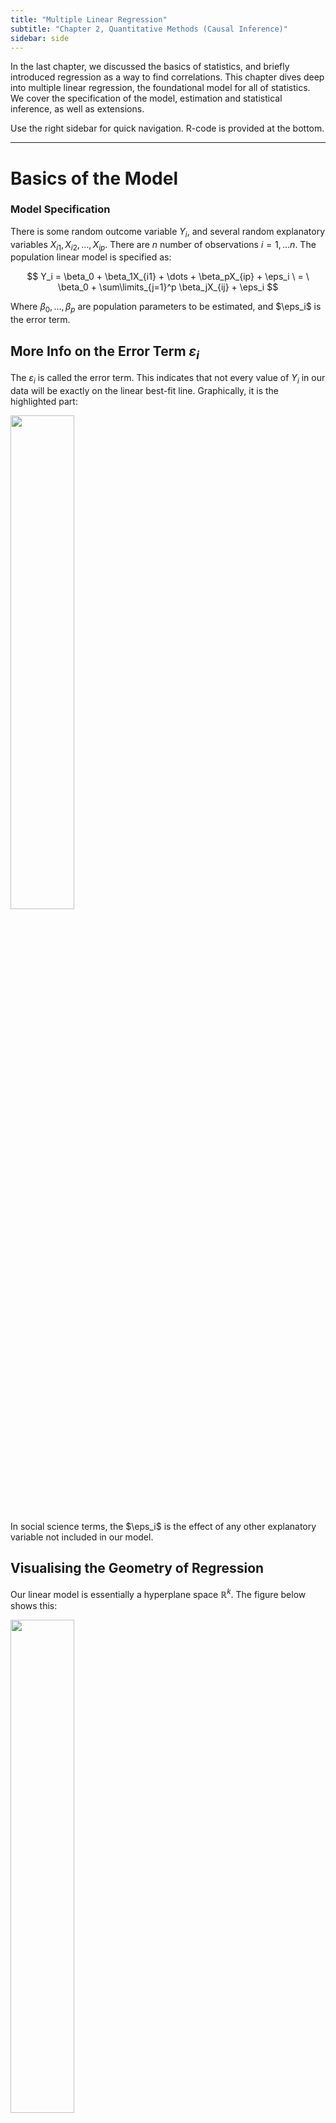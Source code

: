 ```yaml
---
title: "Multiple Linear Regression"
subtitle: "Chapter 2, Quantitative Methods (Causal Inference)"
sidebar: side
---
```


In the last chapter, we discussed the basics of statistics, and briefly introduced regression as a way to find correlations. This chapter dives deep into multiple linear regression, the foundational model for all of statistics. We cover the specification of the model, estimation and statistical inference, as well as extensions.

Use the right sidebar for quick navigation. R-code is provided at the bottom.

------------------------------------------------------------------------

# **Basics of the Model**

### Model Specification

There is some random outcome variable $Y_i$, and several random explanatory variables $X_{i1}, X_{i2}, \dots, X_{ip}$. There are $n$ number of observations $i = 1, \dots n$. The population linear model is specified as:

$$
Y_i = \beta_0 + \beta_1X_{i1} + \dots + \beta_pX_{ip} + \eps_i \ = \  \beta_0 + \sum\limits_{j=1}^p \beta_jX_{ij} + \eps_i
$$

Where $\beta_0, \dots, \beta_p$ are population parameters to be estimated, and $\eps_i$ is the error term.

::: {.callout-note collapse="true" appearance="simple"}
## More Info on the Error Term $\varepsilon_i$

The $\varepsilon_i$ is called the error term. This indicates that not every value of $Y_i$ in our data will be exactly on the linear best-fit line. Graphically, it is the highlighted part:

![](images/clipboard-1210742477.png){fig-align="center" width="45%"}

In social science terms, the $\eps_i$ is the effect of any other explanatory variable not included in our model.
:::

::: {.callout-note collapse="true" appearance="simple"}
## Visualising the Geometry of Regression

Our linear model is essentially a hyperplane space $\mathbb R^k$. The figure below shows this:

![](images/clipboard-365376575.png){fig-align="center" width="45%"}
:::

This implies for each observation $i=1,\dots ,n$ with values $(y_1, x_{11} \dots, x_{1p})$ has a regression equation:

$$
\begin{align}
y_1 = & \ \beta_0 + \beta_1x_{11} + \dots + \beta_px_{1p} + \eps_1 \\
y_2 = & \ \beta_0 + \beta_1x_{21} + \dots + \beta_px_{2p} + \eps_2 \\
& \qquad \vdots \qquad \qquad \vdots \\
y_n = & \ \beta_0 + \beta_1x_{n1} + \dots + \beta_px_{np} + \eps_n
\end{align}
$$

We can write this system of regression equations in linear algebra form:

$$
y = X\beta + \eps \quad \iff \quad \begin{pmatrix}y_1 \\ y_2 \\ \vdots \\ y_n\end{pmatrix}  =
\begin{pmatrix}1 & x_{11} & \dots & x_{1p} \\1 & x_{21} & \dots & x_{2p} \\\vdots & \vdots & \vdots & \vdots \\1 & x_{n1} & \dots & x_{np}\end{pmatrix}
\begin{pmatrix}\beta_0 \\ \beta_1 \\ \vdots \\ \beta_p\end{pmatrix}
+ \begin{pmatrix}\eps_1 \\ \eps_2 \\ \vdots \\ \eps_n\end{pmatrix}
$$

Notation note: I generally indicate vectors with a lowercase letter (ex. $y$), and matrices with an uppercase vector (ex. $X$). Random variables will typically have subscript $i$, (ex. $Y_i, X_i$), while realisations of random variables (and also scalars) will be lowercase (ex. $y_1, x_1$).

<br />

### Estimation Process

To [estimate](quant1.qmd#estimators-and-sampling-distributions) the population parameters $\beta_0, \dots, \beta_p$, we use our sample data, and try to find the values $\hat\beta_0, \dots, \hat\beta_p$ that **minimise the square sum of residuals** (SSR). The residuals are the difference from our predicted best-fit line result $\hat Y_i$, and the actual value of $Y_i$ in the data. Below highlighted in red are the residuals.

![](images/clipboard-846785636.png){fig-align="center" width="60%"}

After we have the residual values, we simply square each of them, then sum all of them together. That is the sum of squared residuals (SSR). We will define the SSR as function $S$. In the linear algebra representation (where $\hat\beta$ is the vector of estimated parameters $\hat\beta_0, \dots, \hat\beta_p$):

$$
\begin{align}
S(\hat\beta) & = (y - \hat y)^\top (y - \hat y) \\
& = (y - \color{blue}{X\hat\beta}\color{black})^\top (y - \color{blue}{X\hat\beta}\color{black}) && (\because \color{blue}{\hat y = X\hat\beta} \color{black})
\end{align}
$$ {#eq-ssr}

This estimation is called the **ordinary least squares (OLS) estimator**. The solutions to the OLS estimator can be derived mathematically.

<br />

### Deriving OLS Estimates

OLS wants to minimise the sum of squared residuals $S(\hat{\boldsymbol\beta})$ shown in @eq-ssr.

$$
\begin{align}
S(\hat\beta) &  = (y - X \hat\beta )^\top (y - X \hat \beta) \\
& = y^\top y - \hat\beta^\top X^\top y - y^\top X \hat\beta +  \hat\beta^\top X^\top X \hat\beta && (\text{distribute out}) \\
& = y^\top y \ \color{blue}{-  2 \hat\beta^\top X^\top y} \color{black}  +  \underbrace{\hat\beta^\top X^\top X \hat\beta}_{\text{quadratic}} && (\because \color{blue}{- \hat\beta^\top X^\top y - y^\top X \hat\beta = - 2 \hat\beta^\top X^\top y} \color{black})
\end{align}
$$

Now, let us take the gradient to find the first order condition:

$$
\frac{\partial S(\hat\beta)}{\partial \hat\beta} = -2 X^\top y + 2 X^\top X \hat\beta = 0
$$

::: {.callout-note collapse="true" appearance="simple"}
## First Order Conditions for Simple Linear Regression

Currently, we are deriving the first order conditions for multiple linear regression using linear algebra. For simple linear regression (with one explanatory variable), we can use summation notation. Our sum of squared residuals in summation form is:

$$
SSR = S(\hat\beta_0, \hat\beta_1)= \sum\limits_{i=1}^n(Y_i - \hat\beta_0 - \hat\beta_1X_i)^2
$$

We want to minimise the SSR in respect to both $\hat\beta_0$ and $\hat\beta_1$. We can do this by finding our first order conditions:

$$
\begin{align}
\frac{\partial S(\hat\beta_0, \hat\beta_1)}{\partial \hat\beta_0} & = \sum\limits_{i=1}^n(Y_i - \hat\beta_0 - \hat\beta_1X_i) = 0 \\
\frac{\partial S(\hat\beta_0, \hat\beta_1)}{\partial \hat\beta_1} & = \sum\limits_{i=1}^n X_i(Y_i - \hat\beta_0 - \hat\beta_1X_i) = 0 \\
\end{align}
$$ {#eq-firstordersimple}

These conditions create a system of equations, which you can solve for the OLS solutions of $\hat\beta_0$ and $\hat\beta_1$. I will not do that here, since this method is more tedious than the linear algebra method, and can only apply to simple linear regression.

However, while we are not going to solve for our OLS solutions with summations, it is still useful to know these first order conditions, since we will use them in many proofs that show other estimators are the same as OLS because they have the same first order conditions.
:::

When assuming $X^\top X$ is invertable (which is true if $X$ is full rank), we can isolate $\hat\beta$ to find the solution to OLS:

$$
\begin{align}
-2 X^\top y + 2 X^\top X \hat\beta & = 0 \\
2 X^\top X \hat\beta & = 2 X^\top y && ( + 2X^\top y \text{ to both sides}) \\
\hat\beta & = (2X^\top X)^{-1} -2 X^\top y && (\times (2X^\top X)^{-1} \text{ to both sides}) \\
\hat\beta & = (X^\top X)^{-1} X^\top y && (2^{-1}, 2 \text{ cancel out})
\end{align}
$$

Those are our coefficient solutions to OLS. With the estimated parameters $\hat\beta_0, \dots, \hat\beta_p$, we now have a best-fit line/plane, called the **fitted values** $\hat y$. We can also determine our OLS residuals $\hat\eps$:

$$
\begin{align}
\hat y & = X \hat\beta = X(X^\top X)^{-1}X^\top y \\
y & = X \hat\beta + \hat\eps
\end{align}
$$ {#eq-fit}

We will discuss the OLS estimator in far more detail in the [next chapter](quant3.qmd), discussing its properties, and its strengths/weaknesses.

<br />

### Conditional Expectation Function {#conditional-expectation-function}

Previously, we wrote the linear regression model in respect to $Y_i$. However, we can also write the linear regression model as the best linear approximation of a [conditional expectation](quant1.qmd#conditional-distributions) function (CEF) $\E(Y_i |X_i)$:

$$
\E(Y_i|X_i) = \beta_0 + \beta_1 X_{i1} + \dots + \beta_p X_{ip}
$$

Best-approximation is defined by the lowest mean-squared error (MSE). Let us prove OLS on $Y_i$ gets the same $\beta_0, \dots, \beta_p$ as the best linear approximation of $\E(Y_i|X_i)$. Take this very simple CEF and its MSE:

$$
\begin{align}
\E(Y_i|X_i) & = b_0 + b_1X_i \\
MSE & = \E(Y_i - \E(Y_i|X_i))^2 \\
& =  \E(Y_i - (\color{blue}{b_0 + b_1X_i}\color{black}))^2  && (\because \color{blue}{\E(Y_i|X_i) = b_0 + b_1X_i}\color{black})\\
& = \E(Y_i - b_0 - b_1 X_i) && \text{(distribute negative sign)}
\end{align}
$$

The first order conditions are (using chain rule and partial derivatives):

$$
\begin{split}
& \E(Y_i - b_0 - b_1X_i) = 0 \\
& \E(X_i(Y_i - b_0 - b_1X_i) = 0
\end{split}
$$

Now, recall our OLS minimisation conditions (simple linear regression, presented in the extra info box above). Since by definition, average/expectation is $\E(x) = \frac{1}{n} \sum x_i$, we can rewrite as:

$$
\begin{split}
& \sum\limits_{i=1}^n (Y_i - \hat{\beta}_0 - \hat{\beta}_1 X_i) = \ n \times \E(Y_i - \hat\beta_0 - \hat\beta_1X_i) = 0 \\
& \sum\limits_{i=1}^n X_i (Y_i - \hat{\beta}_0 - \hat{\beta}_1 X_i) = \  n \times \E(X_i(Y_i - \hat\beta_0 - \hat\beta_1X_i)) = 0
\end{split}
$$

And since anything multiplied to a zero turns into zero, we can ignore the $n$ in the first order condition. Thus, we can see, are the exact same minimisation conditions as the conditional expectation function. [Thus, OLS is the best approximation of the conditional expectation function]{.underline}.

This property is very useful for interpreting our regression results. You will hear "expected changes in $Y_i$ given an increase in $X_i$" very frequently when it comes to regression and its applications.

<br />

<br />

------------------------------------------------------------------------

# **Interpretation**

### Interpretation of Parameters

I define $\hat\beta_j \in \{\hat\beta_1, \dots, \hat\beta_p\}$, multiplied to $X_{ij} \in \{X_{i1}, \dots, X_{ip}\}$. $\hat\beta_0$ is the intercept. We assume a continuous $Y_i$ variable - for a binary $Y_i$, see the below section on the [linear probability model](#linear-probability-model).

|               |                                                                                                                                                     |                                                                                                                                                              |
|---------------|-----------------------------------------------------------------------------------------------------------------------------------------------------|--------------------------------------------------------------------------------------------------------------------------------------------------------------|
|               | **Continuous** $X_{ij}$                                                                                                                             | **Binary** $X_{ij}$                                                                                                                                          |
| $\hat\beta_j$ | For every one unit increase in $X_{ij}$, there is an expected $\hat\beta_j$ unit change in $Y_i$, holding all other explanatory variables constant. | There is a $\hat\beta_j$ unit difference in $Y_i$ between category $X_{ij} = 1$ and category $X_{ij} = 0$, holding all other explanatory variables constant. |
| $\hat\beta_0$ | When all explanatory variables equal 0, the expected value of $Y_i$ is $\hat\beta_0$.                                                               | For category $X_{ij} = 0$, the expected value of $Y_i$ is $\hat\beta_0$ (when all other explanatory variables equal 0).                                      |

Sometimes, these interpretations are not useful. For example, if $Y_i$ is *democracy*, what does a 5 unit increase in democracy actually mean? Instead, w can express the change of $Y_i$ and $X_i$ in terms of standard deviations. Or in other words, we want to find the change in $\frac{\hat Y_i}{\sigma_Y}$ for every one standard deviation $\sigma_X$ increase in $X_i$. For simplicity, let us use a simple linear regression $\E(Y_i|X_i) = \beta_0 + \beta_1 X_i$:

$$
\begin{align}
& \E \left(\frac{Y_i}{\sigma_Y} | X_i = x + \sigma_X \right ) - \E \left(\frac{Y_i}{\sigma_Y} | X_i = x \right ) \\
& = \frac{\E(Y_i|X_i = x+ \sigma_X)}{\sigma_Y} - \frac{\E(Y_i|X_i = x)}{\sigma_Y} &&(\text{property of expectation}) \\
& = \frac{\E(Y_i|X_i = x+ \sigma_X) - \E(Y_i|X_i = x)}{\sigma_Y} && (\text{combine into 1 fraction})\\
& = \frac{\beta_0 + \beta_1(x+\sigma_X) - [\beta_0 + \beta_1(x)]}{\sigma_Y} && (\text{plug in regression models})\\
& = \frac{\beta_1\sigma_X}{\sigma_Y} && (\text{cancel and simplify})
\end{align}
$$

Thus, for a one standard deviation $\sigma_X$ increase in $X_{ij}$, there is an expected $\frac{\beta_j\sigma_X}{\sigma_Y}$-standard deviation change in $Y_i$.

<br />

### R-Squared and Other Fit Metrics

Our fitted values equation, shown in @eq-fit, can be rewritten as:

$$
\begin{align}
\hat y = X(X^\top X)^{-1} X^\top y \ = \ \color{blue}{P}\color{black}y && (\because \color{blue}{P := X(X^\top X)^{-1} X^\top})
\end{align}
$$

We can see that $P$ is a matrix that turns $y \rightarrow \hat y$. Matrix $P$ is our linear model that projects the true values $y$ into a space of our regressors $X$. We will not go too into depth here on this, but see the [next chapter](quant3.qmd#ols-orthogonal-projection) for more details.

One thing we might be interested in is how well our model $Py$ explains the actual $y$. One way we can do this is the scalar product: the scalar product $y^\top Py$ describes the shadow the actual $y$ casts on our projected model. However, this value will change based on the scale of our $y$ variable. Thus, we will divide it by $y^\top y$, which is the "maximum" shadow possible (perfect shadow). This ratio is called $R^2$.

$$
R^2 = \frac{y^\top Py}{y^\top y}
$$

We can also reason about $R^2$ in a another way. The total amount of variation in $y$ is called the total sum of squares (SST). The part of $y$ we cannot explain is the Sum of Squared Residuals (SSR) that we minimised for OLS esimtation. That implies that the remaining part SST-SSR is the variation in $y$ that our model explains, called the sum of explained squares (SSE). $R^2$ can be though of the ratio of explained variation in $y$ by our model to the total variation in $y$:

$$
R^2 = \frac{SSE}{SST} = \frac{SST - SSR}{SST} = 1 - \frac{SSR}{SST} = 1 - \frac{\sum (Y_i - \hat Y_i)^2}{\sum(Y_i - \bar Y)^2}
$$

R-Squared ($R^2$) measures the proportion of variation in $y$ that is explained by our explanatory variables. R-Squared is always between 0 and 1 (0%-100%). Higher values indicate our model better explains the variation in $y$.

There are a few other fit metrics, based around the idea of [maximum likelihood estimation](quant3.qmd#maximum-likelihood-estimator) (explained in the next chapter). These metrics include **Akaike Information Criterion (AIC)** and **Bayesian Information Criterion (BIC)**. Lower values indiciate a better model. However, unlike $R^2$, neither has a nice substantive interpretation.

<br />

<br />

------------------------------------------------------------------------

# **Statistical Inference**

### T-Tests

In the last chapter, we discussed the [basics of hypothesis testing](quant1.qmd#intuition-of-hypothesis-testing). In regression, our typical hypotheses are:

-   $H_0 : \beta_j = 0$ (i.e. there is no relationship between $X_{ij}$ and $Y_i$).
-   $H_1:\beta_j ≠ 0$ (i.e. there is a relationship between $X_{ij}$ and $Y_i$).

Using the robust standard errors, we calculate the $t$-statistic, and using the $t$-statistic and a [t-distribution](quant1.qmd#the-t-distribution), we calculate a p-value. Why a t-distribution and not a standard normal distribution? The reason will be explained in the next chapter, but has to deal with the fact we cannot observe the variance of the error term $\eps_i$, so we have to estimate it (with some uncertainty).

::: {.callout-note collapse="true" appearance="simple"}
## Details of Running a Hypothesis Test

First, we calculate the t-test statistic:

$$
t = \frac{\hat\beta_j - H_0}{\widehat{se}(\hat\beta_j)}
$$

-   Where $H_0$ is typically 0, but if you do decide to alter the null hypothesis, you would plug it in.

Now, we consult a t-distribution of $n-k-1$ degrees of freedom. We use a t-distribution because the standard error calculation used in OLS is slightly imprecise.

-   Note: we can only do this step if we believe the central limit theorem is met (that our errors are asymptotically normal). We need a large enough sample size.

We start from the middle of the t-distribution, and move *t-test-statstic* number of standard deviations from both sides of the middle.

Then, we find the probability of getting a t-test statistic even further from the middle than the one we got. The area highlighted in the figure below showcases this. In the figure, the t-test statistic is 2.228.

![](images/clipboard-1533818238.png){fig-align="center" width="60%"}

The area highlighted, divided by the entire area under the curve, is the p-value.
:::

::: {.callout-note collapse="true" appearance="simple"}
## Robust Standard Errors

In modern econometrics, we tend to use **robust** standard errors, not normal standard errors. To understand why, we need to look at homoscedasticity.

[Homoscedasticity]{.underline} is the idea that no matter the values of any explanatory variable, the error term variance is **constant**. If this is false, then we have [heteroscedasticity]{.underline}. An easy way to identify homoscedasticity is to look at a residual plot (just the plot of all $\widehat{\eps_i}$):

![](images/clipboard-1713529842.png){fig-align="center" width="80%"}

Notice how the homoscedasticity residuals seem to have the same up-down variance, no matter the value of $X_i$. The heteroscedasticity residuals have a clear pattern - the up-down variance is smaller when $X_i$ is smaller, and the up-down variance is larger when $X_i$ is larger.

Essentially, if you see a pattern in the residual plot, it is likely heteroscedasticity.

If you have homoscedasticity, you should use normal OLS standard errors. However, it is often hard to prove your data is homoscedastic. Thus, [we generally default to heteroscedasticity-robust standard errors]{.underline}, unless we can prove we have homoscedasticity.

We will discuss homoscedasticity and heteroscedasticity in more detail in the [next chapter](quant3.qmd), as well as derive the standard errors.
:::

The p-value we get is the probability of getting a test statistic equally or more extreme than the one we got, given the null hypothesis is true.

-   If $p<0.05$, we believe the probability of a null hypothesis is low enough, such that we reject the null hypothesis (that there is no relationship between $X_{ij}$ and $Y_i$), and conclude our alternate hypothesis (that there is a relationship between $X_{ij}$ and $Y_i$).

-   If $p > 0.05$, we cannot reject the null hypothesis, and cannot reject there is no relationship between $X_{ij}$ and $Y_i$.

NOTE: this is not causality - we are only looking at the relationship. Causality needs to be established with an adequate research design, which we will explore in later chapters.

<br />

### Confidence Intervals

In the last chapter, we discussed the idea of [confidence intervals](quant1.qmd#confidence-intervals). The 95% confidence intervals of coefficients have the following bounds:

$$
(\hat\beta_j - 1.96 \widehat{se}(\hat\beta_j), \ \ \hat\beta_j + 1.96 \widehat{se}(\hat\beta_j))
$$

-   The 1.96 is an approximation assuming a normal distribution. The actual confidence intervals (calculated by computers) will use a t-distribution of $n-k-1$, which will result in a slightly different multiplicative factor.

The confidence interval means that under repeated sampling and estimating $\hat\beta_j$, 95% of the confidence intervals that we construct will include the true $\beta_j$ value in the population.

If the confidence interval contains 0, we cannot conclude a relationship between $X_{ij}$ and $Y_i$, as 0 is a plausible value of $\beta_j$. These results will always match those of the t-test.

<br />

### F-Tests {#f-tests}

F-tests are used to test more than one coefficient at a time. For example, you might want to test if two variables or coefficients are jointly significant (this will become more clear in the extensions of regression).

Our hypotheses will be:

-   $M_0 : Y_i = \beta_0 + \sum\limits_{j=1}^g \beta_{j} X_{ij} + \eps_i$ (the smaller null model with $g$ variables).
-   $M_a : Y_i = \beta_0 + \sum\limits_{j=1}^g \beta_{j} X_{ij} + \sum\limits_{j=g+1}^p \beta_{j} X_{ij} + \eps_i$ (the bigger model with the original $g$ variables + additional variables up to $p$).

::: {.callout-note collapse="true" appearance="simple"}
## Details of the F-test

F-tests compare the $R^2$ of the two models through the F-statistic:

$$
F = \frac{(SSR_0 - SSR_a) / (k_a - k_0)}{SSR_a /(n - k_a - 1)}
$$

We then consult a F-distribution with $k_a - k_0$ and $n-k_a - 1$ degrees of freedom, obtaining a p-value (in the same way as the t-test).
:::

The p-value we get is the probability of getting a test statistic equally or more extreme than the one we got, given the null hypothesis is true.

-   If $p<0.05$, the we believe the probability of the null hypothesis is low enough, such that we reject the null hypothesis (that $M_0$ is the better model), and conclude our alternate hypothesis (that $M_a$ is a better model). This also means the extra coefficients in $M_a$ are jointly statistically significant.
-   If $p > 0.05$, we cannot reject the null hypothesis, and cannot reject that $M_0$ is a better model. Thus, the extra coefficients in $M_a$ are jointly not statistically significant.

<br />

<br />

------------------------------------------------------------------------

# **Extension: Different Variables**

### Linear Probability Model {#linear-probability-model}

The standard linear model assumes a continuous $Y_i$ variable. However, we can adapt the linear model to fit binary $Y_i$ variables. When $Y_i$ is binary and only has values $Y_i \in \{0, 1\}$, our linear model is actually no longer a predictor of $Y_i$, since our regression will output values that are not 0 and 1.

Instead, our linear model will now predict the **probability** of unit $i$ having $Y_i = 1$. The is due to the [conditional expectation interpretation of regression](#conditional-expectation-function), and the expectation of the [bernoulli distribution](quant1.qmd#bernoulli-and-binomial-distribution):

$$
\begin{align}
\E(Y_i|X_i) & = \underbrace{0 \times \P(Y_i = 0|X_i) \ + \ \P(Y_i = 1|X_i)}_{\text{a weighted avg. formula}} \\
& = \P(Y_i=1|X_i)
\end{align}
$$

Thus, we can rewrite our linear model with the primary outcome being $\P(Y_i = 1|X_i)$. This model is called the **linear probability model**:

$$
\P(Y_i = 1|X_i) = \beta_0 + \beta_1X_{i1} + \dots + \beta_pX_{ip} + \eps_i
$$

Our interpretations of coefficients also slightly change.

|                     |                                                                                                                                                                                                                          |                                                                                                                                                                                                                                  |
|---------------------|--------------------------------------------------------------------------------------------------------------------------------------------------------------------------------------------------------------------------|----------------------------------------------------------------------------------------------------------------------------------------------------------------------------------------------------------------------------------|
|                     | **Continuous** $X_{ij}$                                                                                                                                                                                                  | **Binary** $X_{ij}$                                                                                                                                                                                                              |
| $\hat\beta_j$       | For every one unit increase in $X_{ij}$, there is an expected $\hat\beta_j \times 100$ percentage point change in the probability of a unit being in category $Y_i=1$, holding all other explanatory variables constant. | There is a $\hat\beta_j\times 100$ percentage point difference in the probability of a unit being in category $Y_i=1$ between category $X_{ij} = 1$ and category $X_{ij} = 0$, holding all other explanatory variables constant. |
| $\widehat{\beta_0}$ | When all explanatory variables equal 0, the expected probability of a unit being in category $Y_i=1$ is $\hat\beta_0 \times 100$                                                                                         | For category $X_{ij} = 0$, the expected probability of a unit being in category $Y_i=1$ is $\hat\beta_j \times 100$ (when all other explanatory variables equal 0).                                                              |

Note: we cannot do linear regression with a categorical (more than 2 categories and undordered) $Y_i$. We will need to use a multinomial logistic regression. We can do a linear regression with an ordinal $Y_i$ (more than 2 categories with an order) by pretending that the ordinal $Y_i$ is continuous. We can also is a ordinal logistic regression for that.

<br />

### Categorical Explanatory Variables

Take an explanatory variable $X_i$, which has $g$ number of categories $1, \dots, g$. To include $X_i$ in our regression, we would create $g-1$ dummy (binary) variables, to create the following regression model:

$$
\E(Y_i|X_i) = \beta_0 + \sum\limits_{j=1}^{g-1} \beta_j X_{ij}
$$

-   Categories $1, \dots, g-1$ get there own binary variable $X_{i1}, \dots, X_{ig-1}$.
-   Category $g$ (the reference category) does not get its own variable. We can change which category we wish to be the reference.

Interpretation is as follows (category $j$ is any one of category $1, \dots, g-1$).

-   $\beta_j$ is the difference in expected $Y_i$ between category $j$ and the reference category $g$.
-   $\beta_0$ is the expected $Y_i$ of the reference category $g$.
-   Thus, category $j$ has an expected $Y_i$ of $\beta_0 + \beta_j$.

::: {.callout-note collapse="true" appearance="simple"}
## Example of a Categorical Explanatory Variable

Let us say that $X_i$ is the variable *development level of a country*, with 3 categories: low (L), medium (M), and high (H). $Y_i$ will be the crime rate of the country.

Let us set *low development (L)* as our reference category. Our regression will be:

$$
E(Y_i|X_i) = \beta_0 + \beta_1X_{iM} + \beta_2 X_{iH}
$$

Now let us interpret the coefficients:

-   $\beta_0$ is the expected crime rate for a country of *low (L)* development.
-   $\beta_1$ is the difference in expected crime rate between a *medium (M)* developed country and a *low (L) developed country* (since low is the reference category).
-   $\beta_2$ is the difference in expected crime rate between a *high (H)* developed country and a *low (L) developed country* (since low is the reference category).

The expected/predicted $Y_i$ (crime rate) for each category is:

-   Low (L): $\beta_0$
-   Medium (M): $\beta_0 + \beta_1$
-   High (H): $\beta_0 + \beta_2$.
:::

Each coefficient $\hat\beta_j$'s statistical significance is a difference-in-means significance test, not the significance of the categorical variable as a whole. To find if the entire categorical variable is significant, you should use a [F-test](#f-tests).

<br />

### Interaction Effects

An interaction between two variables means they are multiplied in the regression equation:

$$
Y_i = \beta_0 + \beta_1X_{i1} + \beta_2X_{i2} + \color{red}{\beta_3 X_{i1} X_{i2}}
$$

The red is the interaction term. Interpretation of the relationship between $X_{i1}$ and $Y_i$ is:

+-------------------------+---------------------------------------------------------------------------------------------------------------------------------+----------------------------------------------------------------------------------------------------------------------+
|                         | **Binary** $X_{i2}$                                                                                                             | **Continuous** $X_{i2}$                                                                                              |
+-------------------------+---------------------------------------------------------------------------------------------------------------------------------+----------------------------------------------------------------------------------------------------------------------+
| **Binary** $X_{i1}$     | When $X_{i2} = 0$, the effect of $X_{i1}$ (going from 0 to 1) on $Y_i$ is $\hat\beta_1$.                                        | The effect of $X_{i1}$ (going from 0 to 1) on $Y_i$ is $\hat\beta_1 + \hat\beta_3 X_{i2}$.                           |
|                         |                                                                                                                                 |                                                                                                                      |
|                         | When $X_{i2} = 1$, the effect of $X_{i1}$ (going from 0 to 1) on $Y_i$ is $\hat\beta_1 + \hat\beta_3$.                          |                                                                                                                      |
+-------------------------+---------------------------------------------------------------------------------------------------------------------------------+----------------------------------------------------------------------------------------------------------------------+
| **Continuous** $X_{i1}$ | When $X_{i2} = 0$, for every increase in one unit of $X_{i1}$, there is an expected $\widehat{\beta_1}$ unit change in $Y_i$.   | For every increase of one unit in $X_{i1}$, there is an expected $\hat\beta_1 + \hat\beta_3 X_{i2}$ change in $Y_i$. |
|                         |                                                                                                                                 |                                                                                                                      |
|                         | When $X_{i2} = 1$, for every increase in one unit of $X_{i1}$, there is an expected $\hat\beta_1+ \hat\beta_3$ change in $Y_i$. |                                                                                                                      |
+-------------------------+---------------------------------------------------------------------------------------------------------------------------------+----------------------------------------------------------------------------------------------------------------------+

::: {.callout-note collapse="true" appearance="simple"}
## Proof of Interpretations of Interactions

We can solve for the change of $X_{i1}$ on $Y_i$ using a partial derivative of $Y_i$ in respect to $X_{i1}$:

$$
\begin{split}
\frac{\partial \hat Y_i}{\partial X_{i1}} & = \frac{\partial}{\partial X_{i1}} \left[ \widehat{\beta_0} + \widehat{\beta_1}X_{i1} + \widehat{\beta_2}X_{i2} + \widehat{\beta_3}X_{i1}X_{i2}\right] \\
\frac{\partial \hat Y_i}{\partial X_{i1}} & = \hat\beta_1 + \hat\beta_3X_{i2}
\end{split}
$$

This gives us the effect of $X_{i1}$ on $Y_i$.
:::

$\hat\beta_0$ is still the expected $Y_i$ when all explanatory variables equal 0.

The coefficient of the interaction $\hat\beta_3$, when statistically significant, indicates a statistically significant interaction effect. If it is not statistically significant, then the interaction effect is not statistically significant (and can be dropped).

<br />

### Polynomial Transformations

Sometimes the relationship between two variables is not a straight line - we can add more flexibility with polynomials. The most common form of polynomial transformation is the quadratic transformation:

$$
Y_i = \beta_0 + \beta_1X_i + \beta_2 X_i^2 + \eps_i
$$

Our estimated $\hat\beta_0$ remains the expected value of $Y_i$ when all explanatory variables equal 0.

Unfortunately, the $\hat\beta_1$ and $\hat\beta_2$ coefficients are not directly interpretable.

-   $\hat\beta_2$'s sign can tell us if the best-fit parabola opens upward or downward.
-   The significance of $\hat\beta_2$ also indicates if the quadratic term is statistically significant. If it is not, we can remove the transformation.

We can interpret two things about the quadratic transformation:

-   For every one unit increase in $X_i$, there is an expected $\hat\beta_1 + 2 \hat\beta_2X_i$ unit increase in $Y_i$.
-   The minimum/maximum point in the best-fit parabola occurs at $X_i = - \hat\beta_1/2 \hat\beta_2$

::: {.callout-note collapse="true" appearance="simple"}
## Proof of Polynomial Interpretations

We can derive the change in $Y_i$ given a one unit increase in $X_i$ by finding the partial derivative of $Y_i$ in respect to $X_i$:

$$
\begin{split}
\frac{\partial \hat Y_i}{\partial X_i} & = \frac{\partial}{\partial X_i} \left[ \hat\beta_0 + \hat\beta_1X_i + \hat\beta_2X_i^2 \right] \\
\frac{\partial \hat Y_i}{\partial X_i} & = \hat\beta_1 + 2 \hat\beta_2X_i
\end{split}
$$

We can also solve for the $X_i$ that results in the minimum/maximum of the best-fit parabola by setting the partial derivative equal to 0:

$$
\begin{split}
0 & = \hat\beta_1 + 2 \hat\beta_2X_i \\
X_i & = - \hat\beta_1/2 \hat\beta_2
\end{split}
$$
:::

We can go beyond quadratic - as long as we always include lower degree terms in our model.

<br />

### Logarithmic Transformations

Logarithmic transformations are often used to change skewed variables into normally distributed variables. These are not as common in political science as compared to economics, but can be useful in certain situations.

::: {.callout-note collapse="true" appearance="simple"}
## Logging a Skewed Variable

Many monetary variables are heavily skewed. Natural logging these variables can turn them into normal distributions. This is useful, since skewed variables tend to have heteroscedasticity, and by making them normal, we can use the smaller normal standard errors.

For example, take this variable called *expenses* with a significant right skew:

![](images/clipboard-4184932163.png){fig-align="center" width="50%"}

If we take the log of this variable, we get the following distribution that is almost normal:

![](images/clipboard-296612325.png){fig-align="center" width="50%"}
:::

We have 3 types of logarithmic transformations:

+--------------+---------------------------------------------+--------------------------------------------------+
|              | $X_i$                                       | $\log (X_i)$                                     |
+--------------+---------------------------------------------+--------------------------------------------------+
| $Y_i$        | Linear Model:                               | Linear-Log Model:                                |
|              |                                             |                                                  |
|              | $Y_i = \beta_0 + \beta_1 X_i + \eps_i$      | $Y_i = \beta_0 + \beta_1 \log X_i + \eps_i$      |
+--------------+---------------------------------------------+--------------------------------------------------+
| $\log (Y_i)$ | Log-Linear Model:                           | Log-Log Model:                                   |
|              |                                             |                                                  |
|              | $\log Y_i = \beta_0 + \beta_1 X_i + \eps_i$ | $\log Y_i = \beta_0 + \beta_1 \log X_i + \eps_i$ |
+--------------+---------------------------------------------+--------------------------------------------------+

<br />

Interpreting the models:

+--------------+----------------------------------------------------------------------------------------------+-------------------------------------------------------------------------------------------+
|              | $X_i$                                                                                        | $\log (X_i)$                                                                              |
+--------------+----------------------------------------------------------------------------------------------+-------------------------------------------------------------------------------------------+
| $Y_i$        | Linear Model:                                                                                | Linear-Log Model:                                                                         |
|              |                                                                                              |                                                                                           |
|              | When $X_i$ increases by one unit, there is an expected $\hat\beta_1$ unit change in $Y_i$.   | When $x$ increases by 10%, there is an expected $0.096 \hat\beta_1$ unit change in $Y_i$. |
+--------------+----------------------------------------------------------------------------------------------+-------------------------------------------------------------------------------------------+
| $\log (Y_i)$ | Log-Linear Model:                                                                            | Log-Log Model:                                                                            |
|              |                                                                                              |                                                                                           |
|              | For every one unit increase in $X_i$, the expected $Y_i$ is multiplied by $e^{\hat\beta_1}$. | Multiplying $X_i$ by $e$ will multiply the expected value of $Y_i$ by $e^{\hat\beta_1}$.  |
+--------------+----------------------------------------------------------------------------------------------+-------------------------------------------------------------------------------------------+

::: {.callout-note collapse="true" appearance="simple"}
## Proof of Interpretations for Log Transformations

Proof of Linear-Log Model:

$$
\begin{split}
& \E(Y_i|X_i = x) = \beta_0 + \beta_1 \log x \\
& \E(Y_i | X_i = e^A x) = \beta_0 + \beta_1 \log(e^A x) \\
& = \beta_0 + \beta_1 (\log(e^A) + \log x) \\
& = \beta_0 + \beta_1 (A + \log x) \\
& = \beta_0 + \beta_1A + \beta_1 \log x
\end{split}
$$

$$
\begin{split}
\E(Y_i|X_i = \alpha x) - \E(Y_i|X_i = x) & = \beta_0 + \beta_1 A + \beta_1 \log (x) - (\beta_0 + \beta_1 \log x) \\
& = \beta_1 A
\end{split}
$$

-   When $A = 0.095$, then $e^A = 1.1$. Thus, a 1.1 times increase of $X_i$ results in a $0.095 \widehat{\beta_1}$ change in $Y_i$.

<br />

Proof of Log-Linear Model:

$$
\begin{split}
\E(\log Y_i | X_i = x) =  \log Y_i & = \beta_0 + \beta_1 x \\
Y_i & = e^{\beta_0 + \beta_1 x} \\
Y_i & = e^{\beta_0}e^{\beta_1 x} \\
\E(\log Y_i|X_i = x+1) = \log Y_i & = \beta_0 + \beta_1(x+1) \\
Y_i & = e^{\beta_0 + \beta_1 + \beta_1 x} \\
Y_i & = e^{\beta_0}e^{\beta_1}e^{\beta_1x}
\end{split}
$$

$$
\begin{split}
\frac{\E(\log Y_i|X_i = x+1)}{\E(\log Y_i | X_i = x)} & = \frac{e^{\beta_0}e^{\beta_1}e^{\beta_1x}}{e^{\beta_0}e^{\beta_1x}} \\
& = e^{\beta_1}
\end{split}
$$

-   Thus, when $X_i$ increases by one, there is a multiplicative increase of $e^{\beta_1}$ for $Y_i$.

<br />

Proof of Log-Log model:

$$
\begin{split}
\E(\log Y_i | X_i = x) =  \log Y_i & = \beta_0 + \beta_1 \log x \\
Y_i & = e^{\beta_0 + \beta_1 \log x} \\
Y_i & = e^{\beta_0}e^{\beta_1 \log x} \\
\E(\log Y_i|X_i = ex) = \log Y_i & = \beta_0 + \beta_1 \log (ex) \\
Y_i & = e^{\beta_0 + \beta_1 \log e + \beta_1 \log x} \\
Y_i & = e^{\beta_0}e^{\beta_1}e^{\beta_1 \log x}
\end{split}
$$

$$
\begin{split}
\frac{\E(\log Y_i|X_i = ex)}{\E(\log Y_i | X_i = x)} & = \frac{e^{\beta_0}e^{\beta_1}e^{\beta_1 \log x}}{e^{\beta_0}e^{\beta_1 \log x}} \\
& = e^{\beta_1}
\end{split}
$$

-   Thus, when $X_i$ is multiplied by $e$, there is a multiplicative increase of $e^{\beta_1}$ in $Y_i$.
:::

<br />

<br />

------------------------------------------------------------------------

# **Extension: Hiearchical Data**

### Clustered and Panel Data

**Hierarchical data** is data where the basic units of analysis $i$ are clustered, grouped, or nested into clusters.

For example, let us say we are measuring how income affects voter turnout in european countries. We have observations from France, Switzerland, Germany, and many other countries. However, these observations can be grouped by the country they came from.

Why is this grouping important? This is because there may be something in common between observations within the same cluster. For example, Switzerland might just have higher voter turnout in general due to something about Swiss institutions or culture.

This means that observations aren't random - i.e. we know that if we select from switzerland, it is likely to have higher turnout - observations from the same country are correlated. Thus, we need some way to account for this clustering of observations. We will explore this below.

**Panel data** is data that can be clustered in two ways - by unit, and by time. For example, let us say we have a dataset on all countries and their GDP between 1960-2020.

We will have clusters based on country: Germany will have an observation in 1960, in 1961, ..., to 2020. Same for every other country. These observations are grouped by the unit (country in this case).

We will also have clusters based on time: We will have all GDP observations for all countries in 1960, in 1961, etc. These observations are grouped by the time (year in this case).

<br />

### Fixed Effects

When we have hierarchical or panel data, we need to control for differences between clusters. We essentially include the cluster variable as a categorical variable in our regression. Let us say we have $m$ number of clusters $i = 1, \dots, m$. Within each cluster, we will have units $t = 1, \dots, n$. Our model takes the form:

$$
\begin{split}
Y_{it} & = \alpha_i + \sum\limits_{j=1}^p\beta_jX_{itj} + \eps_{it} \\
& \text{where } \alpha_i = \beta_{00} + \underbrace{\beta_{02}D_{i2} + \beta_{03}D_{i3} + \dots + \beta_{0m}D_{im}}_{\text{unique intercepts for each cluster}}
\end{split}
$$

-   Where $Y_{it}$ is the value for the $i$th observation within the $t$th cluster.
-   Where $D_{i2}, D_{i3}, \dots, D_{im}$ are dummy variables for clusters $2, \dots, m$. Cluster 1 is the reference category.

We essentially add a unique intercept term for every cluster, accounting for the average differences in $Y_{it}$ between each category. $\beta_{00}$ is the intercept for the reference category 1. $\beta_{00} + \beta_{0i}$ is the intercept for the $i$th category.

For panel data, we use **two-way fixed effects**, which is basically just two fixed effects for different clustering. Let us say we have $i = 1, \dots, m$ units with $t = 1, \dots, n$ different numbers of time periods. Our two way fixed effects model takes the form:

$$
\begin{split}
Y_{it} & = \alpha_i + \gamma_t + \sum\limits_{j=1}^p\beta_jX_{itj} + \eps_{it} \\
& \text{where } \alpha_i =  \alpha_{00} + \underbrace{\alpha_{02}D_{2t} + \alpha_{03}D_{3t} + \dots + \alpha_{0m}D_{mt}}_{\text{unique intercepts for each unit}}, \quad \gamma_t =  \gamma_{00} + \underbrace{\gamma_{02}T_{i2} + \dots + \gamma_{0n}T_{in}}_{\text{unique intercepts for each time}} \\
\end{split}
$$

-   Where $Y_{it}$ is the value of the $i$th unit at time period $t$.
-   Where $D_{i2}, D_{i3}, \dots, D_{im}$ are dummy variables for units $2, \dots, m$., and $T_{i2}, T_{i3}, \dots, T_{in}$ are dummy variables for time periods $2, \dots, n$.

For two-way fixed effects, we add a unique intercept term for every year and country, accounting for the average differences in $Y_{it}$ between each country, and the average differences in $Y_{it}$ between each year.

Note: when conducting statistical inference with fixed-effects models, we must adjust our standard errors to clustered-standard errors. This is because observatios within a cluster are not independent of each other.

<br />

<br />

------------------------------------------------------------------------

# **Extension: Spatial Data**

### Spatial Data and Spatial Weights

Spatial data is data that has some geographic-spatial component. If we have spatial data, a region's neighbours may have some effect on a region's own outcomes:

1.  **Lag y**: The $Y_i$ of a region might be affected by a neighbouring region's $Y_i$ values. For example, one state having a high crime rate may affect another nearby state's crime rate as criminals can move across the border.
2.  **Lag X**: The $Y_i$ of a region might be affected by a neighbour's $X_i$ values. For example, one state's low vaccination rate could affect the prevalence of a disease in a nearby state.
3.  **Spatial Autocorrelation**: The residuals $\eps_i$ of a region might be affected by the residuals in a neigbouring region. For example, perhaps if we are studying how minimum wage affects unemployment rates, there could be some common factor with nearby states that affects unemployment rates (for example, prevalence of a certain industry) which is not included in our model.

To include spatial considerations, we include a spatial weights matrix $\mathbf W$. This defines what regions are "neighbours". For example, imagine 3 regions A, B, C, with A on the left, B in the middle, and C on the right. The spatial weights matrix would be a matrix with rows $i = A, B ,C$ and columns $j = A, B, C$.Element $w_{ij}=1$ if regions $i$ and $j$ border each other, and $w_{ij} = 0$ if regions $i$ and $j$ do not touch each other:

$$
W_{3 \times 3} = \begin{pmatrix}
0 & 1 & 0 \\
1 & 0 & 1 \\
0 & 1 & 0
\end{pmatrix}
$$

We often "normalise/standardise" our weights matrix so that each row adds up to 1. Essentially, we divide an element by the number of 1's in each row:

$$
W_{3 \times 3} = \begin{pmatrix}
0 & 1 & 0 \\
0.5 & 0 & 0,5 \\
0 & 1 & 0
\end{pmatrix}
$$

There are other ways to define neighbours $w_{ij} = 1$. For example, we could consider any region who's centroid is within $x$ miles of another state's centroid as a neighbour. This is up to the modelers discretion.

<br />

### Spatial Regression

We define neighbours with a weights matrix $\mathbf W$. The largest spatial model is the **Manski Model**, which incorporates lag y, lag X, and spatial autocorrelation.

$$
y = \underbrace{\rho Wy}_{\mathrm{lag \ y}} + X\beta + \underbrace{WX\theta}_{\mathrm{lag \ x}} + \underbrace{\lambda Wu}_{\mathrm{autocor.}} + \epsilon
$$

-   $\rho$ (scalar) is the lag y coefficient, and measures how an average of neighbouring region's $Y_i$ values are associated with a region's own $Y_i$ values. For every one unit increase in the average value of $Y_i$ in neighbouring regions, there is an expected $\rho$ unit change in $Y_i$ in the region, holding all else constant.
-   $\beta$ (vector) is our normal OLS coefficients $\beta_0, \dots, \beta_p$, and would be interpreted in the same way.
-   $\theta$ (vector) is the lag X coefficients $\theta_0, \dots, \theta_p$, and measures how an average of neighbouring region's $X_i$ values are associated with a region's own $Y_i$ values. For every one unit increase in the average $X_{ij}$ of neighbouring regions, there is an expected $\theta_j$ unit change in $Y_i$ in the region, holding all else constant.
-   $\lambda$ (scalar) is spatial autocorrelation coefficient, and measures how an average of neighbouring regions' error terms are associated with a region's own error term. Unobserved factors shared by neighbouring regions contribute to a $\lambda$-unit change in $Y_i$, holding all else constant.

However, in reality, we often cannot estimate this entire model due to the large amount of parameters. Thus, multiple variations exist with only parts of the full model:

1.  Keleijian-Prucha Model: $y = \rho W y + X\beta + \lambda W u + \epsilon$.
2.  Spatial Durbin Model: $y = \rho W y + X\beta + WX\theta + \epsilon$.
3.  Spatially Lagged X Model: $y = X\beta + WX\theta + \epsilon$.
4.  Spatial Lag Model (Spatial Autoregressive): $y = \rho W y + X\beta + \epsilon$.
5.  Spatial Error Model: $y = X\beta + \lambda W u + \epsilon$.

The models are estimated with [Maximum Likelihood Estimation](quant3.qmd#maximum-likelihood-estimator) (see next chapter), and model selection can be done with a combination of theory regarding the topic, eliminating insignificant portions, and AIC and BIC metrics.

<br />

<br />

------------------------------------------------------------------------

# **Implementation in R**

You will need package *fixest* and *estimatr*.

```r
library(fixest)
library(estimatr)
```

Regression with normal standard errors can be done with the *lm()* function:

```r
model <- lm(y ~ x1 + x2 + x3, data = mydata)
summary(model)
```

Regression with robust standard errors can be done with the *feols()* function or *lm_robust()* function:

```r
# feols
model <- feols(y ~ x1 + x2 + x3, data = mydata, se = "hetero")
summary(model)

# lm robust
model <- lm_robust(y ~ x1 + x2 + x3, data = mydata)
```

Output will include coefficients, standard errors, p-values, and more.

::: {.callout-note collapse="true" appearance="simple"}
## Binary and Categorical Variables

You can include binary and categorical variables by using the *as.factor()* function:

```r
feols(y ~ x1 + as.factor(x2) + x3, data = mydata, se = "hetero")
```

You can do the same for $y$ or $x$. Just remember, $y$ cannot be a categorical variable (use multinomial logsitic regression instead).
:::

::: {.callout-note collapse="true" appearance="simple"}
## Fixed Effects

You can include one-way fixed effects by adding a \| after your regression formula in *feols()*:

```r
model <- feols(y ~ x1 + x2 + x3 | cluster,
               data = mydata, se = "hetero")
summary(model)
```

You can add two-way fixed effects as follows:

```r
model <- feols(y ~ x1 + x2 + x3 | unit + year,
               data = mydata, se = "hetero")
summary(model)
```
:::

::: {.callout-note collapse="true" appearance="simple"}
## Interaction Effects

Two interact two variables, use \* between them. This will automatically include both the interaction term, and the two variables by themselves.

```r
feols(y ~ x1 + x2*x3, data = mydata, se = "hetero")
```

If for some reason, you only want the interaction term, but not the variables by themselves, you can use a colon : between the two variables:

```r
feols(y ~ x1 + x2:x3, data = mydata, se = "hetero")
```
:::

::: {.callout-note collapse="true" appearance="simple"}
## Polynomial Transformations

To conduct a polynomial transformation, you can use the *I()* function. The second argument is the degree of the polynomial:

```r
feols(y ~ x1 + I(x2, 3), data = mydata, se = "hetero") #cubic for x2
```
:::

::: {.callout-note collapse="true" appearance="simple"}
## Logarithmic Transformations

The best way to do a logarithmic transformation is to create a new variable that is the log of the variable you want to transform using the *log()* function, before you even start the regression:

```r
mydata$x1_log <- log(mydata$x1)
```
:::

::: {.callout-note collapse="true" appearance="simple"}
## Confidence Intervals

To find the confidence intervals for coefficients, first estimate the model with *lm()* or *feols()* as shown previously, then use the *confint()* command:

```r
confint(model)
```
:::

::: {.callout-note collapse="true" appearance="simple"}
## F-Tests

To run a f-test, use the *anova()* command, and input your two different models, with the null model going first.

```r
anova(model1, model2)
```

Note: F-tests only work with models that are run with homoscedastic standard errors. Robust standard errors will not work.
:::

::: {.callout-note collapse="true" appearance="simple"}
## LaTeX Regression Tables

You can use the *texreg* package to make nice regression tables automatically.

```r
library(texreg)
```

The syntax for *texreg()* is as follows:

```r
texreg(l = list(model1, model2, model3),
       custom.model.names = c("model 1", "model 2", "model 3"),
       custom.coef.names = c("intercept", "x1", "x2"),
       digits = 3)
```

You can replace *texreg()* with *screenreg()* if you want a nicer regression table in the R-console.

Note: you must have the same amount of model names as total models in your texreg, and you must have the same amount of coeficient names as the total amount of coefficients in all of your models.
:::

::: {.callout-note collapse="true" appearance="simple"}
## Prediction

We can use the *predict()* function to generate fitted value predictions in R:

```r
my_predictions <- predict(model, newdata = my_new_data)
```

*my_new_data* is a dataframe with a bunch of explanatory variable values (for every explanatory variable) for a collection of observations, that you wish to predict $\hat y$ for.
:::
